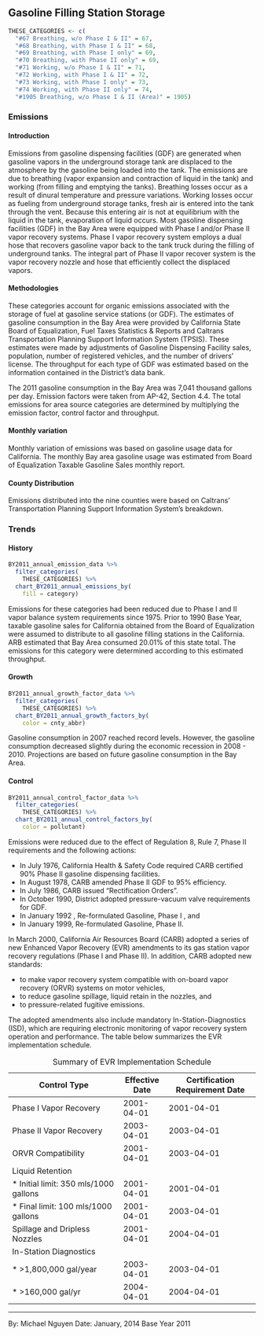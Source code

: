 ## Gasoline Filling Station Storage

```r
THESE_CATEGORIES <- c(
  "#67 Breathing, w/o Phase I & II" = 67,
  "#68 Breathing, with Phase I & II" = 68,
  "#69 Breathing, with Phase I only" = 69,
  "#70 Breathing, with Phase II only" = 69,
  "#71 Working, w/o Phase I & II" = 71,
  "#72 Working, with Phase I & II" = 72,
  "#73 Working, with Phase I only" = 73,
  "#74 Working, with Phase II only" = 74,
  "#1905 Breathing, w/o Phase I & II (Area)" = 1905)
```

### Emissions

#### Introduction {-}

Emissions from gasoline dispensing facilities (GDF) are generated when gasoline vapors in the underground storage tank are displaced to the atmosphere by the gasoline being loaded into the tank. The emissions are due to breathing (vapor expansion and contraction of liquid in the tank) and working (from filling and emptying the tanks). Breathing losses occur as a result of dinural temperature and pressure variations. Working losses occur as fueling from underground storage tanks, fresh air is entered into the tank through the vent. Because this entering air is not at equilibrium with the liquid in the tank, evaporation of liquid occurs. Most gasoline dispensing facilities (GDF) in the Bay Area were equipped with Phase I and/or Phase II vapor recovery systems. Phase I vapor recovery system employs a dual hose that recovers gasoline vapor back to the tank truck during the filling of underground tanks. The integral part of Phase II vapor recover system is the vapor recovery nozzle and hose that efficiently collect the displaced vapors.

#### Methodologies {-}

These categories account for organic emissions associated with the storage of fuel at gasoline service stations (or GDF). The estimates of gasoline consumption in the Bay Area were provided by California State Board of Equalization, Fuel Taxes Statistics & Reports and Caltrans Transportation Planning Support Information System (TPSIS). These estimates were made by adjustments of Gasoline Dispensing Facility sales, population, number of registered vehicles, and the number of drivers' license. The throughput for each type of GDF was estimated based on the information contained in the District's data bank.

The 2011 gasoline consumption in the Bay Area was 7,041 thousand gallons per day. Emission factors were taken from AP-42, Section 4.4. The total emissions for area source categories are determined by multiplying the emission factor, control factor and throughput.

#### Monthly variation {-}

Monthly variation of emissions was based on gasoline usage data for California. The monthly Bay area gasoline usage was estimated from Board of Equalization Taxable Gasoline Sales monthly report.

#### County Distribution {-}

Emissions distributed into the nine counties were based on Caltrans’ Transportation Planning Support Information System's breakdown.

### Trends

#### History {-}

```r
BY2011_annual_emission_data %>%
  filter_categories(
    THESE_CATEGORIES) %>%
  chart_BY2011_annual_emissions_by(
    fill = category)
```

Emissions for these categories had been reduced due to Phase I and II vapor balance system requirements since 1975. Prior to 1990 Base Year, taxable gasoline sales for California obtained from the Board of Equalization were assumed to distribute to all gasoline filling stations in the California. ARB estimated that Bay Area consumed 20.01% of this state total. The emissions for this category were determined according to this estimated throughput.

#### Growth {-}

```r
BY2011_annual_growth_factor_data %>%
  filter_categories(
    THESE_CATEGORIES) %>%
  chart_BY2011_annual_growth_factors_by(
    color = cnty_abbr)
```
Gasoline consumption in 2007 reached record levels. However, the gasoline consumption decreased slightly during the economic recession in 2008 - 2010. Projections are based on future gasoline consumption in the Bay Area.

#### Control {-}

```r
BY2011_annual_control_factor_data %>%
  filter_categories(
    THESE_CATEGORIES) %>%
  chart_BY2011_annual_control_factors_by(
    color = pollutant)
```

Emissions were reduced due to the effect of Regulation 8, Rule 7, Phase II requirements and the following actions:

- In July 1976, California Health & Safety Code required CARB certified 90% Phase II gasoline dispensing facilities.
- In August 1978, CARB amended Phase II GDF to 95% efficiency.
- In July 1986, CARB issued "Rectification Orders".
- In October 1990, District adopted pressure-vacuum valve requirements for GDF.
- In January 1992 , Re-formulated Gasoline, Phase I , and
- In January 1999, Re-formulated Gasoline, Phase II.

In March 2000, California Air Resources Board (CARB) adopted a series of new Enhanced Vapor Recovery (EVR) amendments to its gas station vapor recovery regulations (Phase I and Phase II). In addition, CARB adopted new standards:

- to make vapor recovery system compatible with on-board vapor recovery (ORVR) systems on motor vehicles,
- to reduce gasoline spillage, liquid retain in the nozzles, and
- to pressure-related fugitive emissions.

The adopted amendments also include mandatory In-Station-Diagnostics (ISD), which are requiring electronic monitoring of vapor recovery system operation and performance. The table below summarizes the EVR implementation schedule.

| Control Type                          | Effective Date | Certification Requirement Date |
|---------------------------------------|----------------|--------------------------------|
| Phase I Vapor Recovery                | 2001-04-01     | 2001-04-01                     |
| Phase II Vapor Recovery               | 2003-04-01     | 2003-04-01                     |
| ORVR Compatibility                    | 2001-04-01     | 2003-04-01                     |
| Liquid Retention                      |                |                                |
| * Initial limit: 350 mls/1000 gallons | 2001-04-01     | 2001-04-01                     |
| * Final limit: 100 mls/1000 gallons   | 2001-04-01     | 2003-04-01                     |
| Spillage and Dripless Nozzles         | 2001-04-01     | 2004-04-01                     |
| In-Station Diagnostics                |                |                                |
| * >1,800,000 gal/year                 | 2003-04-01     | 2003-04-01                     |
| * >160,000 gal/yr                     | 2004-04-01     | 2004-04-01                     |

Table: Summary of EVR Implementation Schedule

***

By: Michael Nguyen 
Date: January, 2014 
Base Year 2011

